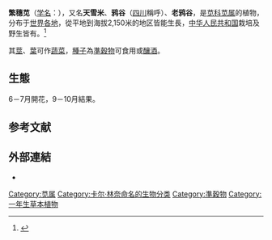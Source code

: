 {{Speciesbox 
| taxon = Amaranthus cruentus
| image = Amaranthus cruentus1.jpg
| authority = L.
}}

'''繁穗苋'''（[[学名|学名]]：{{Lang|la|''Amaranthus cruentus''}}），又名'''天雪米'''、'''鸦谷'''（[[四川|四川]]稱呼）、'''老鸦谷'''，是[[苋科|苋科]][[苋属|苋属]]的植物，分布于[[世界|世界各地]]，從平地到海拔2,150米的地区皆能生長，[[中华人民共和国|中华人民共和国]]栽培及野生皆有。<ref name="中科院">{{Cite web| url =http://db.kib.ac.cn/CNFlora/SearchResult.aspx?id=25272| title =繁穗苋| work =《中国植物物种信息数据库》| publisher =中国科学院微生物研究所| author =昆明植物研究所| accessdate =2021-02-06| deadurl =yes| archiveurl =https://web.archive.org/web/20210206145648/http://db.kib.ac.cn/CNFlora/SearchResult.aspx?id=25272| archivedate =2021-02-06}}</ref>

其[[莖|莖]]、[[葉|葉]]可作[[蔬菜|蔬菜]]，[[種子|種子]]為[[準穀物|準穀物]]可食用或[[釀酒|釀酒]]。{{R|中科院}}

== 生態 ==
6－7月開花，9－10月結果。{{R|中科院}}

== 参考文献 ==
{{Reflist}}

== 外部連結 ==
* {{Commons category-inline|Amaranthus cruentus}}
{{穀物}}
{{Taxonbar}}

{{DEFAULTSORT:Amaranthus cruentus}}
[[Category:苋属|Category:苋属]]
[[Category:卡尔·林奈命名的生物分类|Category:卡尔·林奈命名的生物分类]]
[[Category:準穀物|Category:準穀物]]
[[Category:一年生草本植物|Category:一年生草本植物]]